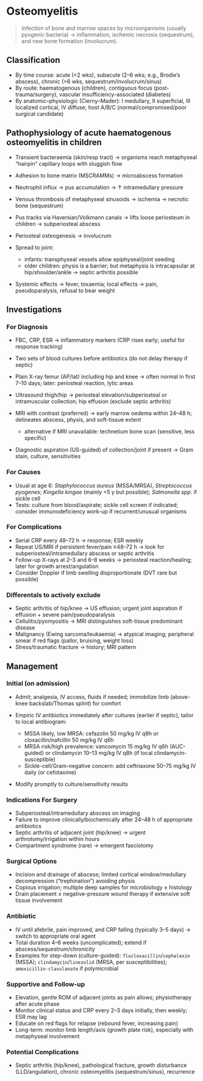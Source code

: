 # Osteomyelitis

> Infection of bone and marrow spaces by microorganisms (usually pyogenic bacteria) → inflammation, ischemic necrosis (sequestrum), and new bone formation (involucrum).

## Classification

- By time course: acute (\<2 wks), subacute (2–6 wks; e.g., Brodie’s abscess), chronic (>6 wks, sequestrum/involucrum/sinus)
- By route: haematogenous (children), contiguous focus (post-trauma/surgery), vascular insufficiency–associated (diabetes)
- By anatomic–physiologic (Cierny–Mader): I medullary, II superficial, III localized cortical, IV diffuse; host A/B/C (normal/compromised/poor surgical candidate)

## Pathophysiology of acute haematogenous osteomyelitis in children

- Transient bacteraemia (skin/resp tract) → organisms reach metaphyseal “hairpin” capillary loops with sluggish flow
- Adhesion to bone matrix (MSCRAMMs) → microabscess formation
- Neutrophil influx → pus accumulation → ↑ intramedullary pressure
- Venous thrombosis of metaphyseal sinusoids → ischemia → necrotic bone (sequestrum)
- Pus tracks via Haversian/Volkmann canals → lifts loose periosteum in children → subperiosteal abscess
- Periosteal osteogenesis → involucrum
- Spread to joint:

  - infants: transphyseal vessels allow epiphyseal/joint seeding
  - older children: physis is a barrier; but metaphysis is intracapsular at hip/shoulder/ankle → septic arthritis possible

- Systemic effects → fever, toxaemia; local effects → pain, pseudoparalysis, refusal to bear weight

## Investigations

### For Diagnosis

- FBC, CRP, ESR → inflammatory markers (CRP rises early; useful for response tracking)
- Two sets of blood cultures before antibiotics (do not delay therapy if septic)
- Plain X-ray femur (AP/lat) including hip and knee → often normal in first 7–10 days; later: periosteal reaction, lytic areas
- Ultrasound thigh/hip → periosteal elevation/subperiosteal or intramuscular collection; hip effusion (exclude septic arthritis)
- MRI with contrast (preferred) → early marrow oedema within 24–48 h; delineates abscess, physis, and soft-tissue extent

  - alternative if MRI unavailable: technetium bone scan (sensitive, less specific)

- Diagnostic aspiration (US-guided) of collection/joint if present → Gram stain, culture, sensitivities

### For Causes

- Usual at age 6: _Staphylococcus aureus_ (MSSA/MRSA), _Streptococcus pyogenes_; _Kingella kingae_ (mainly \<5 y but possible); _Salmonella spp._ if sickle cell
- Tests: culture from blood/aspirate; sickle cell screen if indicated; consider immunodeficiency work-up if recurrent/unusual organisms

### For Complications

- Serial CRP every 48–72 h → response; ESR weekly
- Repeat US/MRI if persistent fever/pain ≥48–72 h → look for subperiosteal/intramedullary abscess or septic arthritis
- Follow-up X-rays at 2–3 and 6–8 weeks → periosteal reaction/healing; later for growth arrest/angulation
- Consider Doppler if limb swelling disproportionate (DVT rare but possible)

### Differentals to actively exclude

- Septic arthritis of hip/knee → US effusion; urgent joint aspiration if effusion + severe pain/pseudoparalysis
- Cellulitis/pyomyositis → MRI distinguishes soft-tissue predominant disease
- Malignancy (Ewing sarcoma/leukaemia) → atypical imaging; peripheral smear if red flags (pallor, bruising, weight loss)
- Stress/traumatic fracture → history; MRI pattern

## Management

### Initial (on admission)

- Admit; analgesia, IV access, fluids if needed; immobilize limb (above-knee backslab/Thomas splint) for comfort
- Empiric IV antibiotics immediately after cultures (earlier if septic), tailor to local antibiogram:

  - MSSA likely, low MRSA: cefazolin 50 mg/kg IV q8h or cloxacillin/nafcillin 50 mg/kg IV q6h
  - MRSA risk/high prevalence: vancomycin 15 mg/kg IV q6h (AUC-guided) or clindamycin 10–13 mg/kg IV q8h (if local clindamycin-susceptible)
  - Sickle-cell/Gram-negative concern: add ceftriaxone 50–75 mg/kg IV daily (or cefotaxime)

- Modify promptly to culture/sensitivity results

### Indications For Surgery

- Subperiosteal/intramedullary abscess on imaging
- Failure to improve clinically/biochemically after 24–48 h of appropriate antibiotics
- Septic arthritis of adjacent joint (hip/knee) → urgent arthrotomy/irrigation within hours
- Compartment syndrome (rare) → emergent fasciotomy

### Surgical Options

- Incision and drainage of abscess; limited cortical window/medullary decompression (“trephination”) avoiding physis
- Copious irrigation; multiple deep samples for microbiology ± histology
- Drain placement ± negative-pressure wound therapy if extensive soft tissue involvement

### Antibiotic

- IV until afebrile, pain improved, and CRP falling (typically 3–5 days) → switch to appropriate oral agent
- Total duration 4–6 weeks (uncomplicated); extend if abscess/sequestrum/chronicity
- Examples for step-down (culture-guided): `flucloxacillin`/`cephalexin` (MSSA); `clindamycin`/`linezolid` (MRSA, per susceptibilities); `amoxicillin-clavulanate` if polymicrobial

### Supportive and Follow-up

- Elevation, gentle ROM of adjacent joints as pain allows; physiotherapy after acute phase
- Monitor clinical status and CRP every 2–3 days initially, then weekly; ESR may lag
- Educate on red flags for relapse (rebound fever, increasing pain)
- Long-term: monitor limb length/axis (growth plate risk), especially with metaphyseal involvement

### Potential Complications

- Septic arthritis (hip/knee), pathological fracture, growth disturbance (LLD/angulation), chronic osteomyelitis (sequestrum/sinus), recurrence
